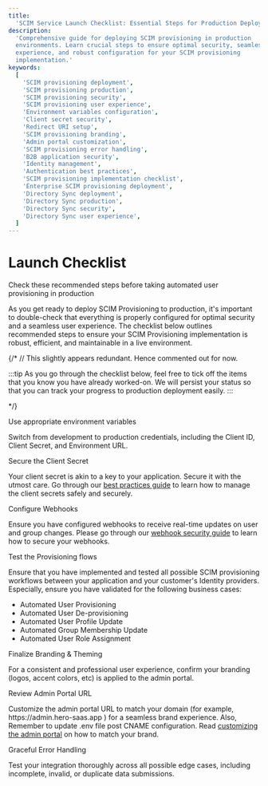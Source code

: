 ```yaml
---
title:
  'SCIM Service Launch Checklist: Essential Steps for Production Deployment'
description:
  'Comprehensive guide for deploying SCIM provisioning in production
  environments. Learn crucial steps to ensure optimal security, seamless user
  experience, and robust configuration for your SCIM provisioning
  implementation.'
keywords:
  [
    'SCIM provisioning deployment',
    'SCIM provisioning production',
    'SCIM provisioning security',
    'SCIM provisioning user experience',
    'Environment variables configuration',
    'Client secret security',
    'Redirect URI setup',
    'SCIM provisioning branding',
    'Admin portal customization',
    'SCIM provisioning error handling',
    'B2B application security',
    'Identity management',
    'Authentication best practices',
    'SCIM provisioning implementation checklist',
    'Enterprise SCIM provisioning deployment',
    'Directory Sync deployment',
    'Directory Sync production',
    'Directory Sync security',
    'Directory Sync user experience',
  ]
---
```


# Launch Checklist

<Subtitle>
    Check these recommended steps before taking automated user provisioning in production
</Subtitle>

As you get ready to deploy SCIM Provisioning to production, it's important to
double-check that everything is properly configured for optimal security and a
seamless user experience. The checklist below outlines recommended steps to
ensure your SCIM Provisioning implementation is robust, efficient, and
maintainable in a live environment.

{/* // This slightly appears redundant. Hence commented out for now.

<div className="page_right_hint">
:::tip
As you go through the checklist below, feel free to tick off the items that you know you have already worked-on. We will persist your status so that you can track your progress to production deployment easily.
:::
</div>

*/}

<LabeledCheckbox id="1"> Use appropriate environment variables </LabeledCheckbox>

Switch from development to production credentials, including the Client ID,
Client Secret, and Environment URL.

<LabeledCheckbox id="2"> Secure the Client Secret </LabeledCheckbox>

Your client secret is akin to a key to your application. Secure it with the
utmost care. Go through our
[best practices guide](/sso/guides/key-concepts/manage-client-secrets) to learn
how to manage the client secrets safely and securely.

<LabeledCheckbox id="3"> Configure Webhooks </LabeledCheckbox>

Ensure you have configured webhooks to receive real-time updates on user and
group changes. Please go through our
[webhook security guide](/dir-sync/webhooks) to learn how to secure your
webhooks.

<LabeledCheckbox id="4"> Test the Provisioning flows </LabeledCheckbox>

Ensure that you have implemented and tested all possible SCIM provisioning
workflows between your application and your customer's Identity providers.
Especially, ensure you have validated for the following business cases:

- Automated User Provisioning
- Automated User De-provisioning
- Automated User Profile Update
- Automated Group Membership Update
- Automated User Role Assignment

<LabeledCheckbox id="5"> Finalize Branding & Theming </LabeledCheckbox>

For a consistent and professional user experience, confirm your branding (logos,
accent colors, etc) is applied to the admin portal.

<LabeledCheckbox id="6"> Review Admin Portal URL </LabeledCheckbox>

Customize the admin portal URL to match your domain (for example,
<SimpleCode>https:<span></span>//admin.hero-saas.app </SimpleCode>) for a
seamless brand experience. Also, Remember to update
<SimpleCode>.env</SimpleCode> file post CNAME configuration. Read
[customizing the admin portal](/dir-sync/domain-and-theme-customization) on how
to match your brand.

<LabeledCheckbox id="7"> Graceful Error Handling </LabeledCheckbox>

Test your integration thoroughly across all possible edge cases, including
incomplete, invalid, or duplicate data submissions.
